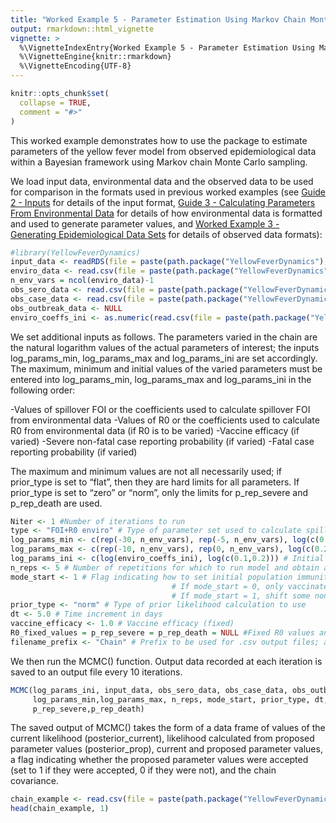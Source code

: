 ```yaml
---
title: "Worked Example 5 - Parameter Estimation Using Markov Chain Monte Carlo Functions"
output: rmarkdown::html_vignette
vignette: >
  %\VignetteIndexEntry{Worked Example 5 - Parameter Estimation Using Markov Chain Monte Carlo Functions}
  %\VignetteEngine{knitr::rmarkdown}
  %\VignetteEncoding{UTF-8}
---
```


```r
knitr::opts_chunk$set(
  collapse = TRUE,
  comment = "#>"
)
```

This worked example demonstrates how to use the package to estimate parameters of the yellow fever model from observed epidemiological data within a Bayesian framework using Markov chain Monte Carlo sampling.

We load input data, environmental data and the observed data to be used for comparison in the formats used in previous worked examples (see [Guide 2 - Inputs](https://mrc-ide.github.io/YellowFeverDynamics/articles/BGuideBInputs.html) for details of the input format, [Guide 3 - Calculating Parameters From Environmental Data](https://mrc-ide.github.io/YellowFeverDynamics/articles/BGuideCParametersEnvironment.html) for details of how environmental data is formatted and used to generate parameter values, and [Worked Example 3 - Generating Epidemiological Data Sets](https://mrc-ide.github.io/YellowFeverDynamics/articles/AWorkedExampleCDataGenerate.html) for details of observed data formats):

```r
#library(YellowFeverDynamics)
input_data <- readRDS(file = paste(path.package("YellowFeverDynamics"), "/inst/exdata/input_data_example.Rds", sep = ""))
enviro_data <- read.csv(file = paste(path.package("YellowFeverDynamics"), "/inst/exdata/enviro_data_example.csv", sep = ""), header = TRUE)
n_env_vars = ncol(enviro_data)-1
obs_sero_data <- read.csv(file = paste(path.package("YellowFeverDynamics"), "/inst/exdata/obs_sero_data_example.csv", sep = ""), header = TRUE)
obs_case_data <- read.csv(file = paste(path.package("YellowFeverDynamics"), "/inst/exdata/obs_case_data_example.csv", sep = ""), header = TRUE)
obs_outbreak_data <- NULL
enviro_coeffs_ini <- as.numeric(read.csv(file = paste(path.package("YellowFeverDynamics"), "/inst/exdata/enviro_coeffs_example.csv", sep = ""), header = TRUE)) # Values of environmental coefficients to use as initial parameter values
```

We set additional inputs as follows. The parameters varied in the chain are the natural logarithm values of the actual parameters of interest; the inputs log_params_min, log_params_max and log_params_ini are set accordingly. The maximum, minimum and initial values of the varied parameters must be entered into log_params_min, log_params_max and log_params_ini in the following order:

-Values of spillover FOI or the coefficients used to calculate spillover FOI from environmental data
-Values of R0 or the coefficients used to calculate R0 from environmental data (if R0 is to be varied)
-Vaccine efficacy (if varied)
-Severe non-fatal case reporting probability (if varied)
-Fatal case reporting probability (if varied)

The maximum and minimum values are not all necessarily used; if prior_type is set to "flat", then they are hard limits for all parameters. If prior_type is set to "zero" or "norm", only the limits for p_rep_severe and p_rep_death are used.

```r
Niter <- 1 #Number of iterations to run
type <- "FOI+R0 enviro" # Type of parameter set used to calculate spillover FOI and R0 (here both calculated from environmental covariates)
log_params_min <- c(rep(-30, n_env_vars), rep(-5, n_env_vars), log(c(0.01, 0.01))) # Minimum log parameter values (here FOI coefficients, R0 coefficients, vaccine efficacy, severe non-fatal case reporting probability, fatal case reporting probability)
log_params_max <- c(rep(-10, n_env_vars), rep(0, n_env_vars), log(c(0.25, 0.25))) # Maximum log parameter values
log_params_ini <- c(log(enviro_coeffs_ini), log(c(0.1,0.2))) # Initial log parameter values
n_reps <- 5 # Number of repetitions for which to run model and obtain average outputs
mode_start <- 1 # Flag indicating how to set initial population immunity level in addition to vaccination
                                    # If mode_start = 0, only vaccinated individuals
                                    # If mode_start = 1, shift some non-vaccinated individuals into recovered to give herd immunity
prior_type <- "norm" # Type of prior likelihood calculation to use
dt <- 5.0 # Time increment in days
vaccine_efficacy <- 1.0 # Vaccine efficacy (fixed)
R0_fixed_values = p_rep_severe = p_rep_death = NULL #Fixed R0 values and severe and fatal case reporting probabilities; here set to NULL because R0 and reporting probabilities are variable
filename_prefix <- "Chain" # Prefix to be used for .csv output files; a new file is created every 10,000 iterations with incremental number suffixes (Chain1.csv, Chain2.csv, etc.)
```

We then run the MCMC() function. Output data recorded at each iteration is saved to an output file every 10 iterations.

```r
MCMC(log_params_ini, input_data, obs_sero_data, obs_case_data, obs_outbreak_data, filename_prefix, Niter, type,
     log_params_min,log_params_max, n_reps, mode_start, prior_type, dt, enviro_data, R0_fixed_values, vaccine_efficacy,
     p_rep_severe,p_rep_death)
```

The saved output of MCMC() takes the form of a data frame of values of the current likelihood (posterior_current), likelihood calculated from proposed parameter values (posterior_prop), current and proposed parameter values, a flag indicating whether the proposed parameter values were accepted (set to 1 if they were accepted, 0 if they were not), and the chain covariance.

```r
chain_example <- read.csv(file = paste(path.package("YellowFeverDynamics"), "/inst/exdata/Chain_example.csv", sep = ""), header = TRUE)
head(chain_example, 1)
```
